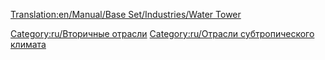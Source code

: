 [[Translation:en/Manual/Base Set/Industries/Water Tower]]

{{ru/Промышленность| Изображение=en/Water tower.gif
| имя=Водонапорная башня
| Климат=[[ru/Manual/Климат| Субтропический]]
| Принимает=[[ru/Manual/Base Set/Cargos/Вода|Вода]]
| Производит=ничего
| Примечания= Не представлена в других [[ru/Manual/Климат | климатах]].
Может располагаться только в городе в районе пустыни.
}}

{{ru/Navbox Промышленность}}

[[Category:ru/Вторичные отрасли]]
[[Category:ru/Отрасли субтропического климата]]